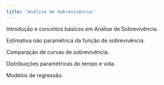 ```yaml
---
title: "Análise de Sobrevivência"
---
```


Introdução e conceitos básicos em Análise de Sobrevivência.

Estimativa não paramétrica da função de sobrevivência.

Comparação de curvas de sobrevivência.

Distribuições paramétricas do tempo e vida.

Modelos de regressão.
